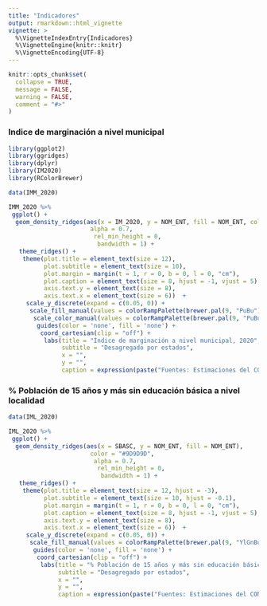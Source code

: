 ```yaml
---
title: "Indicadores"
output: rmarkdown::html_vignette
vignette: >
  %\VignetteIndexEntry{Indicadores}
  %\VignetteEngine{knitr::knitr}
  %\VignetteEncoding{UTF-8}
---
```


```r
knitr::opts_chunk$set(
  collapse = TRUE,
  message = FALSE, 
  warning = FALSE, 
  comment = "#>"
)
```
  
### Indice de marginación a nivel municipal

```r
library(ggplot2)
library(ggridges)
library(dplyr)
library(IM2020)
library(RColorBrewer)

data(IMM_2020)

IMM_2020 %>% 
 ggplot() +
  geom_density_ridges(aes(x = IM_2020, y = NOM_ENT, fill = NOM_ENT, color = NOM_ENT),
                       alpha = 0.7, 
                        rel_min_height = 0,
                         bandwidth = 1) +
   theme_ridges() +
    theme(plot.title = element_text(size = 12), 
          plot.subtitle = element_text(size = 10),
          plot.margin = margin(t = 1, r = 0, b = 0, l = 0, "cm"),
          plot.caption = element_text(size = 8, hjust = -1, vjust = 5),
          axis.text.y = element_text(size = 8), 
          axis.text.x = element_text(size = 6))  + 
     scale_y_discrete(expand = c(0.05, 0)) +
      scale_fill_manual(values = colorRampPalette(brewer.pal(9, "PuBu"))(32)) + 
       scale_color_manual(values = colorRampPalette(brewer.pal(9, "PuBu"))(32)) + 
        guides(color = 'none', fill = 'none') +
         coord_cartesian(clip = "off") + 
          labs(title = "Índice de marginación a nivel municipal, 2020",
               subtitle = "Desagregado por estados",
               x = "",
               y = "",
               caption = expression(paste("Fuentes: Estimaciones del CONAPO con base en el INEGI: Censo de Población y Vivienda 2020.")))
```


### % Población de 15 años y más sin educación básica a nivel localidad

```r
data(IML_2020)

IML_2020 %>% 
 ggplot() +
  geom_density_ridges(aes(x = SBASC, y = NOM_ENT, fill = NOM_ENT),
                       color = "#9D9D9D",
                        alpha = 0.7, 
                         rel_min_height = 0,
                          bandwidth = 1) +
   theme_ridges() +
    theme(plot.title = element_text(size = 12, hjust = -3), 
          plot.subtitle = element_text(size = 10, hjust = -0.1),
          plot.margin = margin(t = 1, r = 0, b = 0, l = 0, "cm"),
          plot.caption = element_text(size = 8, hjust = -1, vjust = 5),
          axis.text.y = element_text(size = 8), 
          axis.text.x = element_text(size = 6))  + 
     scale_y_discrete(expand = c(0.05, 0)) +
      scale_fill_manual(values = colorRampPalette(brewer.pal(9, "YlGnBu"))(32)) + 
       guides(color = 'none', fill = 'none') +
        coord_cartesian(clip = "off") + 
         labs(title = "% Población de 15 años y más sin educación básica a nivel localidad, 2020",
              subtitle = "Desagregado por estados",
              x = "",
              y = "",
              caption = expression(paste("Fuentes: Estimaciones del CONAPO con base en el INEGI: Censo de Población y Vivienda 2020.")))
```




